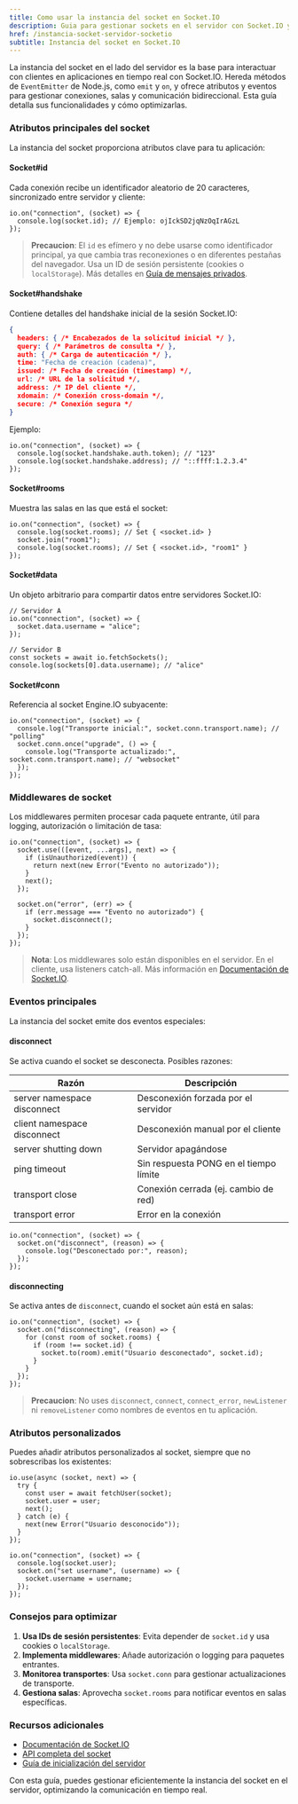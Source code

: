 ```yaml
---
title: Como usar la instancia del socket en Socket.IO
description: Guia para gestionar sockets en el servidor con Socket.IO y sus eventos
href: /instancia-socket-servidor-socketio
subtitle: Instancia del socket en Socket.IO
---
```


La instancia del socket en el lado del servidor es la base para interactuar con clientes en aplicaciones en tiempo real con Socket.IO. Hereda métodos de `EventEmitter` de Node.js, como `emit` y `on`, y ofrece atributos y eventos para gestionar conexiones, salas y comunicación bidireccional. Esta guía detalla sus funcionalidades y cómo optimizarlas.

### Atributos principales del socket

La instancia del socket proporciona atributos clave para tu aplicación:

#### Socket#id

Cada conexión recibe un identificador aleatorio de 20 caracteres, sincronizado entre servidor y cliente:

```go:js
io.on("connection", (socket) => {
  console.log(socket.id); // Ejemplo: ojIckSD2jqNzOqIrAGzL
});
```

> **Precaucion**: El `id` es efímero y no debe usarse como identificador principal, ya que cambia tras reconexiones o en diferentes pestañas del navegador. Usa un ID de sesión persistente (cookies o `localStorage`). Más detalles en [Guía de mensajes privados](https://socket.io/docs/v4/private-messages-part-2/).

#### Socket#handshake

Contiene detalles del handshake inicial de la sesión Socket.IO:

```json
{
  headers: { /* Encabezados de la solicitud inicial */ },
  query: { /* Parámetros de consulta */ },
  auth: { /* Carga de autenticación */ },
  time: "Fecha de creación (cadena)",
  issued: /* Fecha de creación (timestamp) */,
  url: /* URL de la solicitud */,
  address: /* IP del cliente */,
  xdomain: /* Conexión cross-domain */,
  secure: /* Conexión segura */
}
```

Ejemplo:

```go:js
io.on("connection", (socket) => {
  console.log(socket.handshake.auth.token); // "123"
  console.log(socket.handshake.address); // "::ffff:1.2.3.4"
});
```

#### Socket#rooms

Muestra las salas en las que está el socket:

```go:js
io.on("connection", (socket) => {
  console.log(socket.rooms); // Set { <socket.id> }
  socket.join("room1");
  console.log(socket.rooms); // Set { <socket.id>, "room1" }
});
```

#### Socket#data

Un objeto arbitrario para compartir datos entre servidores Socket.IO:

```go:js
// Servidor A
io.on("connection", (socket) => {
  socket.data.username = "alice";
});

// Servidor B
const sockets = await io.fetchSockets();
console.log(sockets[0].data.username); // "alice"
```

#### Socket#conn

Referencia al socket Engine.IO subyacente:

```go:js
io.on("connection", (socket) => {
  console.log("Transporte inicial:", socket.conn.transport.name); // "polling"
  socket.conn.once("upgrade", () => {
    console.log("Transporte actualizado:", socket.conn.transport.name); // "websocket"
  });
});
```

### Middlewares de socket

Los middlewares permiten procesar cada paquete entrante, útil para logging, autorización o limitación de tasa:

```go:js
io.on("connection", (socket) => {
  socket.use(([event, ...args], next) => {
    if (isUnauthorized(event)) {
      return next(new Error("Evento no autorizado"));
    }
    next();
  });

  socket.on("error", (err) => {
    if (err.message === "Evento no autorizado") {
      socket.disconnect();
    }
  });
});
```

> **Nota**: Los middlewares solo están disponibles en el servidor. En el cliente, usa listeners catch-all. Más información en [Documentación de Socket.IO](https://socket.io/docs/v4/middlewares/).

### Eventos principales

La instancia del socket emite dos eventos especiales:

#### disconnect

Se activa cuando el socket se desconecta. Posibles razones:

| Razón                       | Descripción                            |
| --------------------------- | -------------------------------------- |
| server namespace disconnect | Desconexión forzada por el servidor    |
| client namespace disconnect | Desconexión manual por el cliente      |
| server shutting down        | Servidor apagándose                    |
| ping timeout                | Sin respuesta PONG en el tiempo límite |
| transport close             | Conexión cerrada (ej. cambio de red)   |
| transport error             | Error en la conexión                   |

```go:js
io.on("connection", (socket) => {
  socket.on("disconnect", (reason) => {
    console.log("Desconectado por:", reason);
  });
});
```

#### disconnecting

Se activa antes de `disconnect`, cuando el socket aún está en salas:

```go:js
io.on("connection", (socket) => {
  socket.on("disconnecting", (reason) => {
    for (const room of socket.rooms) {
      if (room !== socket.id) {
        socket.to(room).emit("Usuario desconectado", socket.id);
      }
    }
  });
});
```

> **Precaucion**: No uses `disconnect`, `connect`, `connect_error`, `newListener` ni `removeListener` como nombres de eventos en tu aplicación.

### Atributos personalizados

Puedes añadir atributos personalizados al socket, siempre que no sobrescribas los existentes:

```go:js
io.use(async (socket, next) => {
  try {
    const user = await fetchUser(socket);
    socket.user = user;
    next();
  } catch (e) {
    next(new Error("Usuario desconocido"));
  }
});

io.on("connection", (socket) => {
  console.log(socket.user);
  socket.on("set username", (username) => {
    socket.username = username;
  });
});
```

### Consejos para optimizar

1. **Usa IDs de sesión persistentes**: Evita depender de `socket.id` y usa cookies o `localStorage`.
2. **Implementa middlewares**: Añade autorización o logging para paquetes entrantes.
3. **Monitorea transportes**: Usa `socket.conn` para gestionar actualizaciones de transporte.
4. **Gestiona salas**: Aprovecha `socket.rooms` para notificar eventos en salas específicas.

### Recursos adicionales

- [Documentación de Socket.IO](https://socket.io/docs/v4/)
- [API completa del socket](https://socket.io/docs/v4/server-api/#socket)
- [Guía de inicialización del servidor](/inicializacion-servidor-socketio)

Con esta guía, puedes gestionar eficientemente la instancia del socket en el servidor, optimizando la comunicación en tiempo real.

